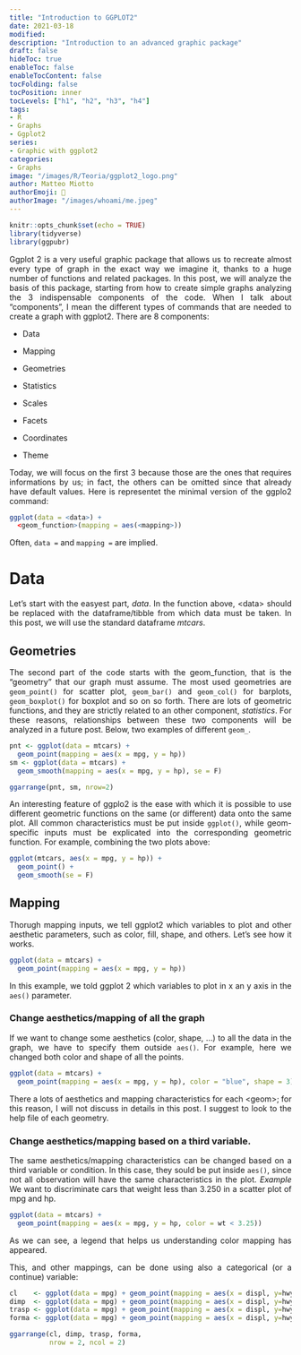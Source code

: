 ```yaml
---
title: "Introduction to GGPLOT2"
date: 2021-03-18
modified: 
description: "Introduction to an advanced graphic package"
draft: false
hideToc: true
enableToc: false
enableTocContent: false
tocFolding: false
tocPosition: inner
tocLevels: ["h1", "h2", "h3", "h4"]
tags:
- R
- Graphs
- Ggplot2
series:
- Graphic with ggplot2
categories:
- Graphs
image: "/images/R/Teoria/ggplot2_logo.png"
author: Matteo Miotto
authorEmoji: 🤖
authorImage: "/images/whoami/me.jpeg"
---
```

<div style="text-align: justify;"> 

```r
knitr::opts_chunk$set(echo = TRUE)
library(tidyverse)
library(ggpubr)
```

Ggplot 2 is a very useful graphic package that allows us to recreate almost every type of graph in the exact way we imagine it, thanks to a huge number of functions and related packages.
In this post, we will analyze the basis of this package, starting from how to create simple graphs analyzing the 3 indispensable components of the code.
When I talk about "components", I mean the different types of commands that are needed to create a graph with ggplot2. 
There are 8 components:

* Data 

* Mapping 

* Geometries 

* Statistics 

* Scales 

* Facets 

* Coordinates 

* Theme

Today, we will focus on the first 3 because those are the ones that requires informations by us; in fact, the others can be omitted since that already have default values.
Here is representet the minimal version of the ggplo2 command:
``` r
ggplot(data = <data>) +
  <geom_function>(mapping = aes(<mapping>))
```
Often, `data =` and `mapping =` are implied.

# Data
Let's start with the easyest part, *data*.
In the function above, \<data\> should be replaced with the dataframe/tibble from which data must be taken.
In this post, we will use the standard dataframe *mtcars*.


## Geometries
The second part of the code starts with the geom_function, that is the "geometry" that our graph must assume. 
The most used geometries are `geom_point()` for scatter plot, `geom_bar()` and `geom_col()` for barplots, `geom_boxplot()` for boxplot and so on so forth.
There are lots of geometric functions, and they are strictly related to an other component, *statistics*. For these reasons, relationships between these two components will be analyzed in a future post.
Below, two examples of different `geom_`.

```r
pnt <- ggplot(data = mtcars) +
  geom_point(mapping = aes(x = mpg, y = hp))
sm <- ggplot(data = mtcars) +
  geom_smooth(mapping = aes(x = mpg, y = hp), se = F)
```

```r
ggarrange(pnt, sm, nrow=2)
```

An interesting feature of ggplo2 is the ease with which it is possible to use different geometric functions on the same (or different) data onto the same plot.
All common characteristics must be put inside `ggplot()`, while geom-specific inputs must be explicated into the corresponding geometric function.
For example, combining the two plots above:

```r
ggplot(mtcars, aes(x = mpg, y = hp)) +
  geom_point() +
  geom_smooth(se = F)
```

## Mapping
Thorugh mapping inputs, we tell ggplot2 which variables to plot and other aesthetic parameters, such as color, fill, shape, and others.
Let's see how it works.
```r
ggplot(data = mtcars) +
  geom_point(mapping = aes(x = mpg, y = hp))
```
In this example, we told ggplot 2 which variables to plot in x an y axis in the `aes()` parameter.

### Change aesthetics/mapping of all the graph
If we want to change some aesthetics (color, shape, ...) to all the data in the graph, we have to specify them outside `aes()`.
For example, here we changed both color and shape of all the points.

```r
ggplot(data = mtcars) +
  geom_point(mapping = aes(x = mpg, y = hp), color = "blue", shape = 3)
```
There a lots of aesthetics and mapping characteristics for each \<geom\>; for this reason, I will not discuss in details in this post. I suggest to look to the help file of each geometry.


### Change aesthetics/mapping based on a third variable.
The same aesthetics/mapping characteristics can be changed based on a third variable or condition.
In this case, they sould be put inside `aes()`, since not all observation will have the same characteristics in the plot.
*Example* 
We want to discriminate cars that weight less than 3.250 in a scatter plot of mpg and hp.
```r
ggplot(data = mtcars) +
  geom_point(mapping = aes(x = mpg, y = hp, color = wt < 3.25))
```
As we can see, a legend that helps us understanding color mapping has appeared.

This, and other mappings, can be done using also a categorical (or a continue) variable:
```r

cl    <- ggplot(data = mpg) + geom_point(mapping = aes(x = displ, y=hwy, color = class)) + labs(title = "Color")
dimp  <- ggplot(data = mpg) + geom_point(mapping = aes(x = displ, y=hwy, size = class)) + labs(title = "Dimension")
trasp <- ggplot(data = mpg) + geom_point(mapping = aes(x = displ, y=hwy, alpha = class)) + labs(title = "Alpha")
forma <- ggplot(data = mpg) + geom_point(mapping = aes(x = displ, y=hwy, shape = class)) + labs(title = "Shape")

```

```r
ggarrange(cl, dimp, trasp, forma, 
          nrow = 2, ncol = 2)
```
</div>